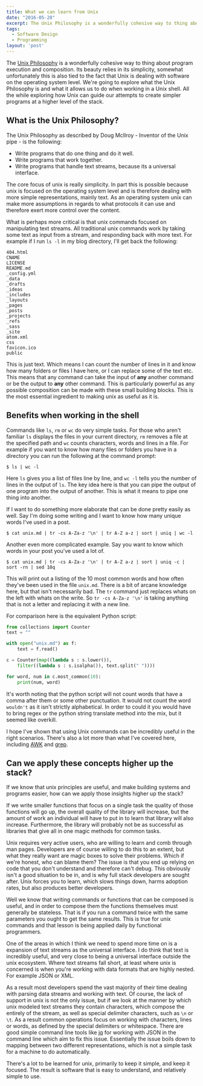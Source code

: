 ```yaml
---
title: What we can learn from Unix
date: "2016-05-28"
excerpt: The Unix Philosophy is a wonderfully cohesive way to thing about program execution and composition. Its beauty relies in its simplicity, somewhat unfortunately this is also tied to the fact that Unix is dealing with software on the operating system level. We’re going to explore what the Unix Philosophy is and what it allows us to do when working in a Unix shell. All the while exploring how Unix can guide our attempts to create simpler programs at a higher level of the stack.
tags: 
  - Software Design
  - Programming
layout: 'post'
---
```


The [Unix Philosophy][unix] is a wonderfully cohesive way to thing about program
execution and composition. Its beauty relies in its simplicity, somewhat
unfortunately this is also tied to the fact that Unix is dealing with software
on the operating system level. We're going to explore what the Unix Philosophy
is and what it allows us to do when working in a Unix shell. All the while
exploring how Unix can guide our attempts to create simpler programs at a higher
level of the stack.

## What is the Unix Philosophy?

The Unix Philosophy as described by Doug McIlroy - Inventor of the Unix pipe -
is the following:

* Write programs that do one thing and do it well.
* Write programs that work together.
* Write programs that handle text streams, because its a universal interface.

The core focus of unix is really simplicity. In part this is possible because
unix is focused on the operating system level and is therefore dealing with more
simple representations, mainly text. As an operating system unix can make more
assumptions in regards to what protocols it can use and therefore exert more
control over the content.

What is perhaps more critical is that unix commands focused on manipulating text
streams. All traditional unix commands work by taking some text as input from a
stream, and responding back with more text. For example if I run `ls -l` in my
blog directory, I'll get back the following:

```
404.html
CNAME
LICENSE
README.md
_config.yml
_data
_drafts
_ideas
_includes
_layouts
_pages
_posts
_projects
_refs
_sass
_site
atom.xml
css
favicon.ico
public
```

This is just text. Which means I can count the number of lines in it and know
how many folders or files I have here, or I can replace some of the text etc.
This means that any command can take the input of **any** another command or be
the output to **any** other command. This is particularly powerful as any
possible composition can be made with these small building blocks. This is the
most essential ingredient to making unix as useful as it is.

## Benefits when working in the shell

Commands like `ls`, `rm` or `wc` do very simple tasks. For those who aren't
familiar `ls` displays the files in your current directory, `rm` removes a file
at the specified path and `wc` counts characters, words and lines in a file. For
example if you want to know how many files or folders you have in a directory
you can run the following at the command prompt:

```
$ ls | wc -l
```

Here `ls` gives you a list of files line by line, and `wc -l` tells you the
number of lines in the output of `ls`. The key idea here is that you can pipe
the output of one program into the output of another. This is what it means to
pipe one thing into another.

If I want to do something more elaborate that can be done pretty easily as well.
Say I'm doing some writing and I want to know how many unique words I've used in
a post.

```
$ cat unix.md | tr -cs A-Za-z '\n' | tr A-Z a-z | sort | uniq | wc -l
```

Another even more complicated example. Say you want to know which words in your
post you've used a lot of.

```
$ cat unix.md | tr -cs A-Za-z '\n' | tr A-Z a-z | sort | uniq -c | sort -rn | sed 10q
```

This will print out a listing of the 10 most common words and how often they've
been used in the file `unix.md`. There is a bit of arcane knowledge here, but
that isn't necessarily bad. The `tr` command just replaces whats on the left
with whats on the write. So `tr -cs A-Za-z '\n'` is taking anything that is not
a letter and replacing it with a new line.

For comparison here is the equivalent Python script:

```python
from collections import Counter
text = ""

with open("unix.md") as f:
    text = f.read()

c = Counter(map((lambda s : s.lower()),
    filter((lambda s : s.isalpha()), text.split(" "))))

for word, num in c.most_common(10):
    print(num, word)
```

It's worth noting that the python script will not count words that have a comma
after them or some other punctuation. It would not count the word `wouldn't` as
it isn't strictly alphabetical. In order to could it you would have to bring
regex or the python string translate method into the mix, but it seemed like
overkill.

I hope I've shown that using Unix commands can be incredibly useful in the right
scenarios. There's also a lot more than what I've covered here, including
[AWK][awk] and [grep][grep].

## Can we apply these concepts higher up the stack?

If we know that unix principles are useful, and make building systems and
programs easier, how can we apply those insights higher up the stack?

If we write smaller functions that focus on a single task the quality of those
functions will go up, the overall quality of the library will increase, but the
amount of work an individual will have to put in to learn that library will also
increase. Furthermore, the library will probably not be as successful as
libraries that give all in one magic methods for common tasks.

Unix requires very active users, who are willing to learn and comb through man
pages. Developers are of course willing to do this to an extent, but what they
really want are magic boxes to solve their problems. Which if we're honest, who
can blame them? The issue is that you end up relying on code that you don't
understand and therefore can't debug. This obviously isn't a good situation to
be in, and is why full stack developers are sought after. Unix forces you to
learn, which slows things down, harms adoption rates, but also produces better
developers.

Well we know that writing commands or functions that can be composed is useful,
and in order to compose them the functions themselves must generally be
stateless. That is if you run a command twice with the same parameters you ought
to get the same results. This is true for unix commands and that lesson is being
applied daily by functional programmers.

One of the areas in which I think we need to spend more time on is a expansion
of text streams as the universal interface. I do think that text is incredibly
useful, and very close to being a universal interface outside the unix
ecosystem. Where text streams fall short, at least where unix is concerned is
when you're working with data formats that are highly nested. For example JSON
or XML.

As a result most developers spend the vast majority of their time dealing with
parsing data streams and working with text. Of course, the lack of support in
unix is not the only issue, but if we look at the manner by which unix modeled
text streams they contain characters, which compose the entirely of the stream,
as well as special delimiter characters, such as `\n` or `\t`. As a result
common operations focus on working with characters, lines or words, as defined
by the special delimiters or whitespace. There are good simple command line
tools like [jq][jq] for working with JSON in the command line which aim to fix
this issue. Essentially the issue boils down to mapping between two different
representations, which is not a simple task for a machine to do automatically.

There's a lot to be learned for unix, primarily to keep it simple, and keep it
focused. The result is software that is easy to understand, and relatively
simple to use.



[unix]: http://homepage.cs.uri.edu/~thenry/resources/unix_art/ch01s06.html
[awk]: http://www.grymoire.com/Unix/Awk.html
[grep]: http://www.gnu.org/software/grep/manual/grep.html
[jq]: https://stedolan.github.io/jq
